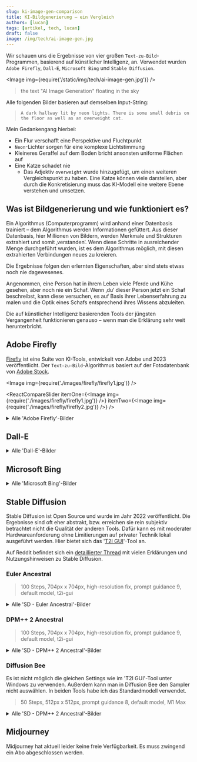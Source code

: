 ```yaml
---
slug: ki-image-gen-comparison
title: KI-Bildgenerierung – ein Vergleich
authors: [lucan]
tags: [artikel, tech, lucan]
draft: false
image: /img/tech/ai-image-gen.jpg
---
```



Wir schauen uns die Ergebnisse von vier großen `Text-zu-Bild`-Programmen, basierend auf künstlicher Intelligenz, an.
Verwendet wurden `Adobe Firefly`, `Dall-E`, `Microsoft Bing` und `Stable Diffusion`.

<Image img={require('/static/img/tech/ai-image-gen.jpg')} />

> the text "AI Image Generation" floating in the sky

<!--truncate-->

Alle folgenden Bilder basieren auf demselben Input-String:

> `A dark hallway lit by neon lights. There is some small debris on the floor as well as an overweight cat.`

Mein Gedankengang hierbei:

- Ein Flur verschafft eine Perspektive und Fluchtpunkt
- `Neon`-Lichter sorgen für eine komplexe Lichtstimmung
- Kleineres Geraffel auf dem Boden bricht ansonsten uniforme Flächen auf
- Eine Katze schadet nie
    - Das Adjektiv `overweight` wurde hinzugefügt, um einen weiteren Vergleichspunkt zu haben. Eine Katze können viele darstellen, aber durch die Konkretisierung muss das KI-Modell eine weitere Ebene verstehen und umsetzen.

## Was ist Bildgenerierung und wie funktioniert es?

Ein Algorithmus (Computerprogramm) wird anhand einer Datenbasis trainiert – dem Algorithmus werden Informationen gefüttert.
Aus dieser Datenbasis, hier Millionen von Bildern, werden Merkmale und Strukturen extrahiert und somit ‚verstanden‘.
Wenn diese Schritte in ausreichender Menge durchgeführt wurden, ist es dem Algorithmus möglich, mit diesen extrahierten Verbindungen neues zu kreieren.

Die Ergebnisse folgen den erlernten Eigenschaften, aber sind stets etwas noch nie dagewesenes.

Angenommen, eine Person hat in ihrem Leben viele Pferde und Kühe gesehen, aber noch nie ein Schaf.
Wenn ‚du‘ dieser Person jetzt ein Schaf beschreibst, kann diese versuchen, es auf Basis ihrer Lebenserfahrung zu malen und die Optik eines Schafs entsprechend ihres Wissens abzuleiten.

Die auf künstlicher Intelligenz basierenden Tools der jüngsten Vergangenheit funktionieren genauso – wenn man die Erklärung sehr weit herunterbricht.

## Adobe Firefly

[Firefly](https://firefly.adobe.com/) ist eine Suite von KI-Tools, entwickelt von Adobe und 2023 veröffentlicht.
Der `Text-zu-Bild`-Algorithmus basiert auf der Fotodatenbank von [Adobe Stock](https://stock.adobe.com/).

<Image img={require('./images/firefly/firefly1.jpg')} />

<ReactCompareSlider
    itemOne={<Image img={require('./images/firefly/firefly1.jpg')} />}
    itemTwo={<Image img={require('./images/firefly/firefly2.jpg')} />}
/>

<details>
    <summary>Alle 'Adobe Firefly'-Bilder</summary>
    <br />
    <Image img={require('./images/firefly/firefly1.jpg')} />
    <Image img={require('./images/firefly/firefly2.jpg')} />
    <Image img={require('./images/firefly/firefly3.jpg')} />
    <Image img={require('./images/firefly/firefly4.jpg')} />
</details>

## Dall-E

<details>
    <summary>Alle 'Dall-E'-Bilder</summary>
    <br />
    <Image img={require('./images/dall-e/dalle1.png')} />
    <Image img={require('./images/dall-e/dalle2.png')} />
    <Image img={require('./images/dall-e/dalle3.png')} />
    <Image img={require('./images/dall-e/dalle4.png')} />
</details>

## Microsoft Bing

<details>
    <summary>Alle 'Microsoft Bing'-Bilder</summary>
    <br />
    <Image img={require('./images/bing/bing1.jpg')} />
    <Image img={require('./images/bing/bing2.jpg')} />
    <Image img={require('./images/bing/bing3.jpg')} />
    <Image img={require('./images/bing/bing4.jpg')} />
</details>

## Stable Diffusion

Stable Diffusion ist Open Source und wurde im Jahr 2022 veröffentlicht.
Die Ergebnisse sind oft eher abstrakt, bzw. erreichen sie rein subjektiv betrachtet nicht die Qualität der anderen Tools.
Dafür kann es mit moderater Hardwareanforderung ohne Limitierungen auf privater Technik lokal ausgeführt werden.
Hier bietet sich das '[T2I GUI](https://nmkd.itch.io/t2i-gui)'-Tool an.

Auf Reddit befindet sich ein [detaillierter Thread](https://www.reddit.com/r/StableDiffusion/comments/x41n87/how_to_get_images_that_dont_suck_a) mit vielen Erklärungen und Nutzungshinweisen zu Stable Diffusion.

### Euler Ancestral

> 100 Steps, 704px x 704px, high-resolution fix, prompt guidance 9, default model, t2i-gui

<details>
    <summary>Alle 'SD - Euler Ancestral'-Bilder</summary>
    <br />
    <Image img={require('./images/stable-diffusion/euler/sd1.png')} />
    <Image img={require('./images/stable-diffusion/euler/sd2.png')} />
    <Image img={require('./images/stable-diffusion/euler/sd3.png')} />
    <Image img={require('./images/stable-diffusion/euler/sd4.png')} />
    <Image img={require('./images/stable-diffusion/euler/sd5.png')} />
</details>

### DPM++ 2 Ancestral

> 100 Steps, 704px x 704px, high-resolution fix, prompt guidance 9, default model, t2i-gui

<details>
    <summary>Alle 'SD - DPM++ 2 Ancestral'-Bilder</summary>
    <br />
    <Image img={require('./images/stable-diffusion/dpm/sd1.png')} />
    <Image img={require('./images/stable-diffusion/dpm/sd2.png')} />
    <Image img={require('./images/stable-diffusion/dpm/sd3.png')} />
    <Image img={require('./images/stable-diffusion/dpm/sd4.png')} />
    <Image img={require('./images/stable-diffusion/dpm/sd5.png')} />
</details>

### Diffusion Bee

Es ist nicht möglich die gleichen Settings wie im 'T2I GUI'-Tool unter Windows zu verwenden.
Außerdem kann man in Diffusion Bee den Sampler nicht auswählen.
In beiden Tools habe ich das Standardmodell verwendet.

> 50 Steps, 512px x 512px, prompt guidance 8, default model, M1 Max

<details>
    <summary>Alle 'SD - DPM++ 2 Ancestral'-Bilder</summary>
    <br />
    <Image img={require('./images/stable-diffusion/diffusion-bee/db1.png')} />
    <Image img={require('./images/stable-diffusion/diffusion-bee/db2.png')} />
    <Image img={require('./images/stable-diffusion/diffusion-bee/db3.png')} />
    <Image img={require('./images/stable-diffusion/diffusion-bee/db4.png')} />
</details>

## Midjourney

Midjourney hat aktuell leider keine freie Verfügbarkeit. Es muss zwingend ein Abo abgeschlossen werden.


